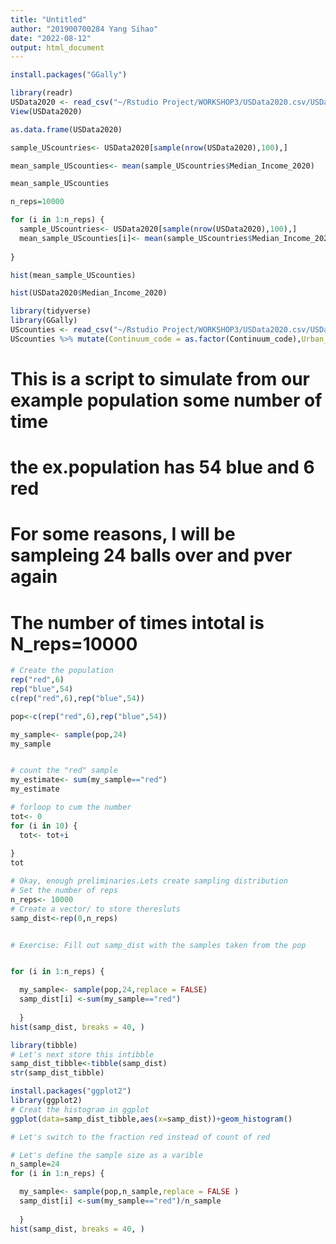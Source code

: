 ```yaml
---
title: "Untitled"
author: "201900700284 Yang Sihao"
date: "2022-08-12"
output: html_document
---
```


```r
install.packages("GGally")
```

```r
library(readr)
USData2020 <- read_csv("~/Rstudio Project/WORKSHOP3/USData2020.csv/USData2020.csv")
View(USData2020)

as.data.frame(USData2020)

sample_UScountries<- USData2020[sample(nrow(USData2020),100),]

mean_sample_UScounties<- mean(sample_UScountries$Median_Income_2020)

mean_sample_UScounties

n_reps=10000

for (i in 1:n_reps) {
  sample_UScountries<- USData2020[sample(nrow(USData2020),100),]
  mean_sample_UScounties[i]<- mean(sample_UScountries$Median_Income_2020)
  
}

hist(mean_sample_UScounties)

hist(USData2020$Median_Income_2020)


```

```r
library(tidyverse)
library(GGally)
UScounties <- read_csv("~/Rstudio Project/WORKSHOP3/USData2020.csv/USData2020.csv")
UScounties %>% mutate(Continuum_code = as.factor(Continuum_code),Urban_influence_code = as.factor(Urban_influence_code),Metro = as.factor(Metro)) %>% select(Continuum_code,Urban_influence_code,Metro,Median_Income_2020) %>% ggpairs(aes(colour=Continuum_code,alpha = 0.5))

```
# This is a script to simulate from our example population some number of time
# the ex.population has 54 blue and 6 red 
# For some reasons, I will be sampleing 24 balls over and pver again
# The number of times intotal is N_reps=10000



```r
# Create the population
rep("red",6)
rep("blue",54)
c(rep("red",6),rep("blue",54))

pop<-c(rep("red",6),rep("blue",54))

my_sample<- sample(pop,24)
my_sample


# count the "red" sample
my_estimate<- sum(my_sample=="red")
my_estimate

# forloop to cum the number
tot<- 0
for (i in 10) {
  tot<- tot+i
  
}
tot

# Okay, enough preliminaries.Lets create sampling distribution
# Set the number of reps
n_reps<- 10000
# Create a vector/ to store theresluts
samp_dist<-rep(0,n_reps)


# Exercise: Fill out samp_dist with the samples taken from the pop 


for (i in 1:n_reps) {

  my_sample<- sample(pop,24,replace = FALSE)
  samp_dist[i] <-sum(my_sample=="red")
  
  }
hist(samp_dist, breaks = 40, )

library(tibble)
# Let's next store this intibble
samp_dist_tibble<-tibble(samp_dist)
str(samp_dist_tibble)

install.packages("ggplot2")
library(ggplot2)
# Creat the histogram in ggplot
ggplot(data=samp_dist_tibble,aes(x=samp_dist))+geom_histogram()

# Let's switch to the fraction red instead of count of red

# Let's define the sample size as a varible
n_sample=24
for (i in 1:n_reps) {

  my_sample<- sample(pop,n_sample,replace = FALSE )
  samp_dist[i] <-sum(my_sample=="red")/n_sample
  
  }
hist(samp_dist, breaks = 40, )
 



```











